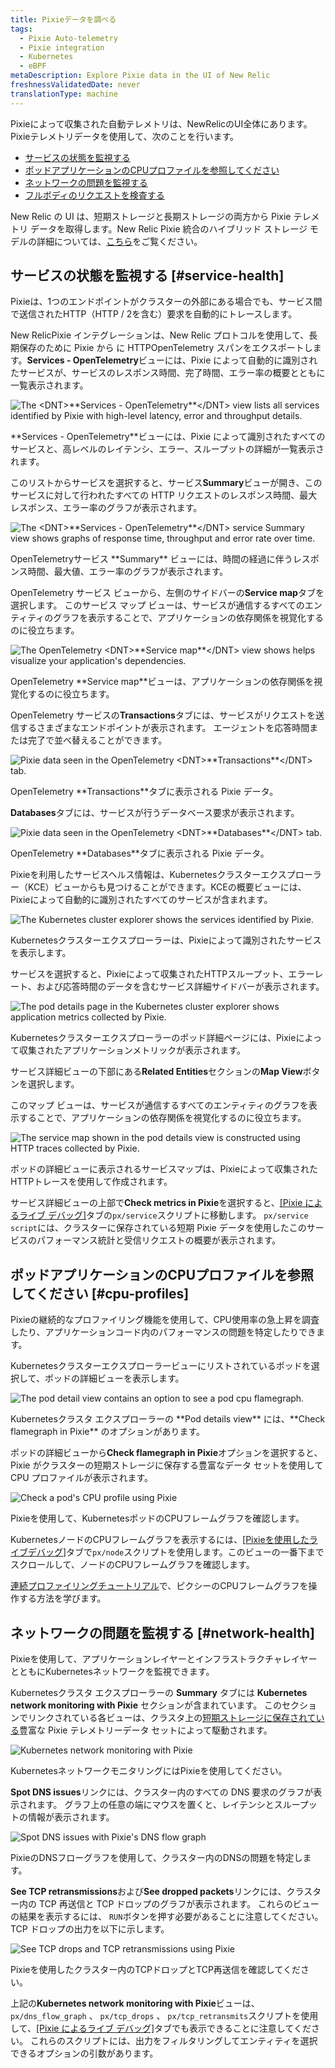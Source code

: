 ```yaml
---
title: Pixieデータを調べる
tags:
  - Pixie Auto-telemetry
  - Pixie integration
  - Kubernetes
  - eBPF
metaDescription: Explore Pixie data in the UI of New Relic
freshnessValidatedDate: never
translationType: machine
---
```


Pixieによって収集された自動テレメトリは、NewRelicのUI全体にあります。Pixieテレメトリデータを使用して、次のことを行います。

* [サービスの状態を監視する](#service-health)
* [ポッドアプリケーションのCPUプロファイルを参照してください](#cpu-profiles)
* [ネットワークの問題を監視する](#network-health)
* [フルボディのリクエストを検査する](/docs/kubernetes-pixie/auto-telemetry-pixie/understand-use-data/pixie-entities)

New Relic の UI は、短期ストレージと長期ストレージの両方から Pixie テレメトリ データを取得します。New Relic Pixie 統合のハイブリッド ストレージ モデルの詳細については、[こちら](/docs/kubernetes-pixie/auto-telemetry-pixie/understand-use-data/overview)をご覧ください。

## サービスの状態を監視する [#service-health]

Pixieは、1つのエンドポイントがクラスターの外部にある場合でも、サービス間で送信されたHTTP（HTTP / 2を含む）要求を自動的にトレースします。

New RelicPixie インテグレーションは、New Relic プロトコルを使用して、長期保存のために Pixie から に HTTPOpenTelemetry スパンをエクスポートします。<DNT>**Services - OpenTelemetry**</DNT>ビューには、Pixie によって自動的に識別されたサービスが、サービスのレスポンス時間、完了時間、エラー率の概要とともに一覧表示されます。

<img
  title="The <DNT>**Services - OpenTelemetry**</DNT> view lists all services identified by Pixie with high-level latency, error and throughput details."
  alt="The <DNT>**Services - OpenTelemetry**</DNT> view lists all services identified by Pixie with high-level latency, error and throughput details."
  src="/images/pixie_screenshot-full_services-otel.webp"
/>

<figcaption>
  <DNT>**Services - OpenTelemetry**</DNT>ビューには、Pixie によって識別されたすべてのサービスと、高レベルのレイテンシ、エラー、スループットの詳細が一覧表示されます。
</figcaption>

このリストからサービスを選択すると、サービス<DNT>**Summary**</DNT>ビューが開き、このサービスに対して行われたすべての HTTP リクエストのレスポンス時間、最大レスポンス、エラー率のグラフが表示されます。

<img
  title="The <DNT>**Services - OpenTelemetry**</DNT> service Summary view shows graphs of response time, throughput and error rate over time."
  alt="The <DNT>**Services - OpenTelemetry**</DNT> service Summary view shows graphs of response time, throughput and error rate over time."
  src="/images/pixie_screenshot-full_services-otel-details.webp"
/>

<figcaption>
  OpenTelemetryサービス <DNT>**Summary**</DNT> ビューには、時間の経過に伴うレスポンス時間、最大値、エラー率のグラフが表示されます。
</figcaption>

OpenTelemetry サービス ビューから、左側のサイドバーの<DNT>**Service map**</DNT>タブを選択します。 このサービス マップ ビューは、サービスが通信するすべてのエンティティのグラフを表示することで、アプリケーションの依存関係を視覚化するのに役立ちます。

<img
  title="The OpenTelemetry <DNT>**Service map**</DNT> view shows helps visualize your application's dependencies."
  alt="The OpenTelemetry <DNT>**Service map**</DNT> view shows helps visualize your application's dependencies."
  src="/images/pixie_screenshot-full_service-otel-map.webp"
/>

<figcaption>
  OpenTelemetry <DNT>**Service map**</DNT>ビューは、アプリケーションの依存関係を視覚化するのに役立ちます。
</figcaption>

OpenTelemetry サービスの<DNT>**Transactions**</DNT>タブには、サービスがリクエストを送信するさまざまなエンドポイントが表示されます。 エージェントを応答時間または完了で並べ替えることができます。

<img
  title="Pixie data seen in the OpenTelemetry <DNT>**Transactions**</DNT> tab. "
  alt="Pixie data seen in the OpenTelemetry <DNT>**Transactions**</DNT> tab. "
  src="/images/pixie_screenshot-full_services-otel-transactions.webp"
/>

<figcaption>
  OpenTelemetry <DNT>**Transactions**</DNT>タブに表示される Pixie データ。
</figcaption>

<DNT>**Databases**</DNT>タブには、サービスが行うデータベース要求が表示されます。

<img
  title="Pixie data seen in the OpenTelemetry <DNT>**Databases**</DNT> tab."
  alt="Pixie data seen in the OpenTelemetry <DNT>**Databases**</DNT> tab."
  src="/images/pixie_screenshot-full_services-otel-databases.webp"
/>

<figcaption>
  OpenTelemetry <DNT>**Databases**</DNT>タブに表示される Pixie データ。
</figcaption>

Pixieを利用したサービスヘルス情報は、Kubernetesクラスターエクスプローラー（KCE）ビューからも見つけることができます。KCEの概要ビューには、Pixieによって自動的に識別されたすべてのサービスが含まれます。

<img
  title="The Kubernetes cluster explorer shows the services identified by Pixie."
  alt="The Kubernetes cluster explorer shows the services identified by Pixie."
  src="/images/pixie_screenshot-full_kce.webp"
/>

<figcaption>
  Kubernetesクラスターエクスプローラーは、Pixieによって識別されたサービスを表示します。
</figcaption>

サービスを選択すると、Pixieによって収集されたHTTPスループット、エラーレート、および応答時間のデータを含むサービス詳細サイドバーが表示されます。

<img
  title="The pod details page in the Kubernetes cluster explorer shows application metrics collected by Pixie."
  alt="The pod details page in the Kubernetes cluster explorer shows application metrics collected by Pixie."
  src="/images/pixie_screenshot-full_kce-pod-details.webp"
/>

<figcaption>
  Kubernetesクラスターエクスプローラーのポッド詳細ページには、Pixieによって収集されたアプリケーションメトリックが表示されます。
</figcaption>

サービス詳細ビューの下部にある<DNT>**Related Entities**</DNT>セクションの<DNT>**Map View**</DNT>ボタンを選択します。

このマップ ビューは、サービスが通信するすべてのエンティティのグラフを表示することで、アプリケーションの依存関係を視覚化するのに役立ちます。

<img
  title="The service map shown in the pod details view is constructed using HTTP traces collected by Pixie."
  alt="The service map shown in the pod details view is constructed using HTTP traces collected by Pixie."
  src="/images/pixie_screenshot-full_kce-pod-details-map.webp"
/>

<figcaption>
  ポッドの詳細ビューに表示されるサービスマップは、Pixieによって収集されたHTTPトレースを使用して作成されます。
</figcaption>

サービス詳細ビューの上部で<DNT>**Check metrics in Pixie**</DNT>を選択すると、[\[Pixie によるライブ デバッグ\]](/docs/kubernetes-pixie/auto-telemetry-pixie/understand-use-data/live-debugging-with-pixie)タブの`px/service`スクリプトに移動します。 `px/service script`には、クラスターに保存されている短期 Pixie データを使用したこのサービスのパフォーマンス統計と受信リクエストの概要が表示されます。

## ポッドアプリケーションのCPUプロファイルを参照してください [#cpu-profiles]

Pixieの継続的なプロファイリング機能を使用して、CPU使用率の急上昇を調査したり、アプリケーションコード内のパフォーマンスの問題を特定したりできます。

Kubernetesクラスターエクスプローラービューにリストされているポッドを選択して、ポッドの詳細ビューを表示します。

<img
  title="The pod detail view contains an option to see a pod cpu flamegraph."
  alt="The pod detail view contains an option to see a pod cpu flamegraph."
  src="/images/pixie_screenshot-full_kce-pod.webp"
/>

<figcaption>
  Kubernetesクラスタ エクスプローラーの <DNT>**Pod details view**</DNT> には、<DNT>**Check flamegraph in Pixie**</DNT> のオプションがあります。
</figcaption>

ポッドの詳細ビューから<DNT>**Check flamegraph in Pixie**</DNT>オプションを選択すると、Pixie がクラスターの短期ストレージに保存する豊富なデータ セットを使用して CPU プロファイルが表示されます。

<img
  title="Check a pod's CPU profile using Pixie"
  alt="Check a pod's CPU profile using Pixie"
  src="/images/pixie_screenshot-crop_cpu-profile.webp"
/>

<figcaption>
  Pixieを使用して、KubernetesポッドのCPUフレームグラフを確認します。
</figcaption>

KubernetesノードのCPUフレームグラフを表示するには、\[[Pixieを使用したライブデバッグ](/docs/kubernetes-pixie/auto-telemetry-pixie/understand-use-data/live-debugging-with-pixie)]タブで`px/node`スクリプトを使用します。このビューの一番下までスクロールして、ノードのCPUフレームグラフを確認します。

[連続プロファイリングチュートリアル](https://docs.px.dev/tutorials/pixie-101/profiler/)で、ピクシーのCPUフレームグラフを操作する方法を学びます。

## ネットワークの問題を監視する [#network-health]

Pixieを使用して、アプリケーションレイヤーとインフラストラクチャレイヤーとともにKubernetesネットワークを監視できます。

Kubernetesクラスタ エクスプローラーの <DNT>**Summary**</DNT> タブには <DNT>**Kubernetes network monitoring with Pixie**</DNT> セクションが含まれています。 このセクションでリンクされている各ビューは、クラスタ上の[短期ストレージに保存されている](/docs/kubernetes-pixie/auto-telemetry-pixie/understand-use-data/overview)豊富な Pixie テレメトリーデータ セットによって駆動されます。

<img
  title="Kubernetes network monitoring with Pixie"
  alt="Kubernetes network monitoring with Pixie"
  src="/images/pixie_screenshot-full_network-monitoring.webp"
/>

<figcaption>
  KubernetesネットワークモニタリングにはPixieを使用してください。
</figcaption>

<DNT>**Spot DNS issues**</DNT>リンクには、クラスター内のすべての DNS 要求のグラフが表示されます。 グラフ上の任意の端にマウスを置くと、レイテンシとスループットの情報が表示されます。

<img
  title="Spot DNS issues with Pixie's DNS flow graph"
  alt="Spot DNS issues with Pixie's DNS flow graph"
  src="/images/pixie_screenshot-full_dns-flow-graph.webp"
/>

<figcaption>
  PixieのDNSフローグラフを使用して、クラスター内のDNSの問題を特定します。
</figcaption>

<DNT>**See TCP retransmissions**</DNT>および<DNT>**See dropped packets**</DNT>リンクには、クラスター内の TCP 再送信と TCP ドロップのグラフが表示されます。 これらのビューの結果を表示するには、 `RUN`ボタンを押す必要があることに注意してください。 TCP ドロップの出力を以下に示します。

<img
  title="See TCP drops and TCP retransmissions using Pixie"
  alt="See TCP drops and TCP retransmissions using Pixie"
  src="/images/pixie_screenshot-full_tcp-drops.webp"
/>

<figcaption>
  Pixieを使用したクラスター内のTCPドロップとTCP再送信を確認してください。
</figcaption>

上記の<DNT>**Kubernetes network monitoring with Pixie**</DNT>ビューは、 `px/dns_flow_graph` 、 `px/tcp_drops` 、 `px/tcp_retransmits`スクリプトを使用して、[\[Pixie によるライブ デバッグ\]](/docs/kubernetes-pixie/auto-telemetry-pixie/understand-use-data/live-debugging-with-pixie)タブでも表示できることに注意してください。 これらのスクリプトには、出力をフィルタリングしてエンティティを選択できるオプションの引数があります。
